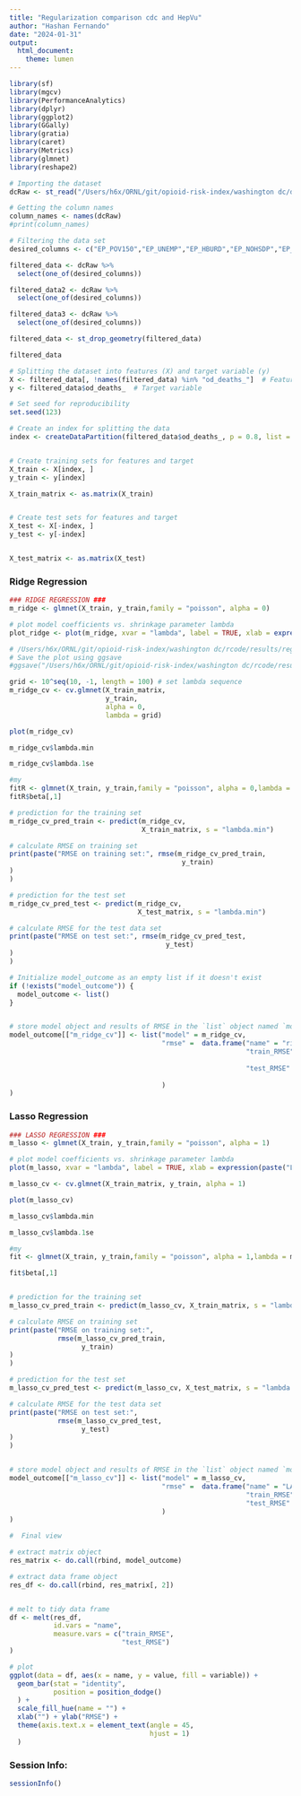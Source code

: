 ```yaml
---
title: "Regularization comparison cdc and HepVu"
author: "Hashan Fernando"
date: "2024-01-31"
output: 
  html_document: 
    theme: lumen
---
```


```r
library(sf)
library(mgcv)
library(PerformanceAnalytics)
library(dplyr)
library(ggplot2)
library(GGally) 
library(gratia)
library(caret)
library(Metrics)
library(glmnet)
library(reshape2)
```

```r
# Importing the dataset
dcRaw <- st_read("/Users/h6x/ORNL/git/opioid-risk-index/washington dc/data/processed data/SVI2020 WashingtonDC counties with death rate/SVI2020_WashingtonDC_counties_with_death_rate.shp")

# Getting the column names
column_names <- names(dcRaw)
#print(column_names)

```

```r

# Filtering the data set
desired_columns <- c("EP_POV150","EP_UNEMP","EP_HBURD","EP_NOHSDP","EP_UNINSUR","EP_AGE65","EP_AGE17","EP_DISABL","EP_SNGPNT","EP_LIMENG","EP_MINRTY","EP_MUNIT","EP_MOBILE","EP_CROWD","EP_NOVEH","EP_GROUPQ","od_deaths_")

filtered_data <- dcRaw %>%
  select(one_of(desired_columns))

filtered_data2 <- dcRaw %>%
  select(one_of(desired_columns))

filtered_data3 <- dcRaw %>%
  select(one_of(desired_columns))

filtered_data <- st_drop_geometry(filtered_data)
```

```r
filtered_data
```

```r
# Splitting the dataset into features (X) and target variable (y)
X <- filtered_data[, !names(filtered_data) %in% "od_deaths_"]  # Features
y <- filtered_data$od_deaths_  # Target variable

# Set seed for reproducibility
set.seed(123)

# Create an index for splitting the data
index <- createDataPartition(filtered_data$od_deaths_, p = 0.8, list = FALSE)


# Create training sets for features and target
X_train <- X[index, ]
y_train <- y[index]

X_train_matrix <- as.matrix(X_train)


# Create test sets for features and target
X_test <- X[-index, ]
y_test <- y[-index]


X_test_matrix <- as.matrix(X_test)
```

### Ridge Regression 

```r
### RIDGE REGRESSION ###
m_ridge <- glmnet(X_train, y_train,family = "poisson", alpha = 0)

```

```r
# plot model coefficients vs. shrinkage parameter lambda
plot_ridge <- plot(m_ridge, xvar = "lambda", label = TRUE, xlab = expression(paste("Log(", lambda, ")")))

```



```r


# /Users/h6x/ORNL/git/opioid-risk-index/washington dc/rcode/results/regularization dc HepVu
# Save the plot using ggsave
#ggsave("/Users/h6x/ORNL/git/opioid-risk-index/washington dc/rcode/results/regularization dc HepVu/ridge_coefficients_plot.png", plot_ridge)

grid <- 10^seq(10, -1, length = 100) # set lambda sequence
m_ridge_cv <- cv.glmnet(X_train_matrix,
                        y_train,
                        alpha = 0,
                        lambda = grid)
```

```r
plot(m_ridge_cv)

m_ridge_cv$lambda.min

m_ridge_cv$lambda.1se
```

```r
#my
fitR <- glmnet(X_train, y_train,family = "poisson", alpha = 0,lambda = m_ridge_cv$lambda.1se)
fitR$beta[,1]

# prediction for the training set
m_ridge_cv_pred_train <- predict(m_ridge_cv,
                                 X_train_matrix, s = "lambda.min")

# calculate RMSE on training set
print(paste("RMSE on training set:", rmse(m_ridge_cv_pred_train,
                                           y_train)
)
)

# prediction for the test set
m_ridge_cv_pred_test <- predict(m_ridge_cv,
                                X_test_matrix, s = "lambda.min")

# calculate RMSE for the test data set
print(paste("RMSE on test set:", rmse(m_ridge_cv_pred_test,
                                       y_test)
)
)

# Initialize model_outcome as an empty list if it doesn't exist
if (!exists("model_outcome")) {
  model_outcome <- list()
}


# store model object and results of RMSE in the `list` object named `model_outcome`
model_outcome[["m_ridge_cv"]] <- list("model" = m_ridge_cv,
                                      "rmse" =  data.frame("name" = "ridge regression",
                                                           "train_RMSE" = rmse(m_ridge_cv_pred_train,
                                                                                y_train),
                                                           "test_RMSE" = rmse(m_ridge_cv_pred_test,
                                                                               y_test)
                                      )
)


```

### Lasso Regression

```r
### LASSO REGRESSION ###
m_lasso <- glmnet(X_train, y_train,family = "poisson", alpha = 1)

# plot model coefficients vs. shrinkage parameter lambda
plot(m_lasso, xvar = "lambda", label = TRUE, xlab = expression(paste("Log(", lambda, ")")))

m_lasso_cv <- cv.glmnet(X_train_matrix, y_train, alpha = 1)

plot(m_lasso_cv)

m_lasso_cv$lambda.min

m_lasso_cv$lambda.1se


```


```r
#my
fit <- glmnet(X_train, y_train,family = "poisson", alpha = 1,lambda = m_lasso_cv$lambda.1se)

fit$beta[,1]


# prediction for the training set
m_lasso_cv_pred_train <- predict(m_lasso_cv, X_train_matrix, s = "lambda.min")

# calculate RMSE on training set
print(paste("RMSE on training set:",
            rmse(m_lasso_cv_pred_train,
                  y_train)
)
)

# prediction for the test set
m_lasso_cv_pred_test <- predict(m_lasso_cv, X_test_matrix, s = "lambda.min")

# calculate RMSE for the test data set
print(paste("RMSE on test set:",
            rmse(m_lasso_cv_pred_test,
                  y_test)
)
)


# store model object and results of RMSE in the `list` object named `model_outcome`
model_outcome[["m_lasso_cv"]] <- list("model" = m_lasso_cv,
                                      "rmse" =  data.frame("name" = "LASSO regression",
                                                           "train_RMSE" = rmse(m_lasso_cv_pred_train, y_train),
                                                           "test_RMSE" = rmse(m_lasso_cv_pred_test, y_test)
                                      )
)
```

```r
#  Final view

# extract matrix object
res_matrix <- do.call(rbind, model_outcome)

# extract data frame object
res_df <- do.call(rbind, res_matrix[, 2])


# melt to tidy data frame
df <- melt(res_df,
           id.vars = "name",
           measure.vars = c("train_RMSE",
                            "test_RMSE")
)

# plot
ggplot(data = df, aes(x = name, y = value, fill = variable)) +
  geom_bar(stat = "identity",
           position = position_dodge()
  ) +
  scale_fill_hue(name = "") +
  xlab("") + ylab("RMSE") +
  theme(axis.text.x = element_text(angle = 45,
                                   hjust = 1)
  )


```


### Session Info:
```r
sessionInfo()
```





